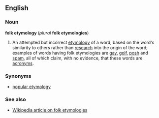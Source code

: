 ==English==
===Noun===
'''folk etymology''' (''plural'' '''folk etymologies''')

#An attempted but incorrect [[etymology]] of a word, based on the word's similarity to others rather than [[research]] into the origin of the word; examples of words having folk etymologies are [[gay]], [[golf]], [[posh]] and [[spam]], all of which claim, with no evidence, that these words are [[acronym]]s.

===Synonyms===
*[[popular etymology]]

===See also===
*[[w:Folk etymology|Wikipedia article on folk etymologies]]